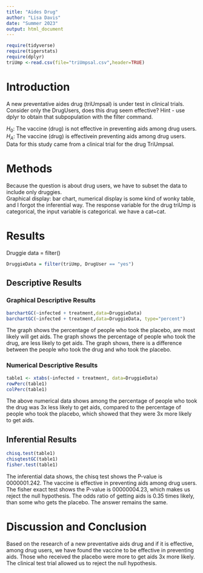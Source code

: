 ```yaml
---
title: "Aides Drug"
author: "Lisa Davis"
date: "Summer 2023"
output: html_document
---
```


```r
require(tidyverse)
require(tigerstats)
require(dplyr)
triUmp <-read.csv(file="triUmpsal.csv",header=TRUE)
```

# Introduction

<!--In this section you explain what you are trying to show.  Where did the data come from?  What is the research or other question you are trying to answer?.  If you skimp in this section expect to be marked down in your grade. Paint a picture of the project a couple of paragraphs is expected!-->

A new  preventative aides drug (triUmpsal) is under test in clinical trials. Consider only the DrugUsers, does this drug seem effective?  Hint - use dplyr to obtain that subpopulation with the filter command.

$H_0$: The vaccine (drug) is not effective in preventing aids among drug users.  
$H_A$: The vaccine (drug) is effectivein preventing aids among drug users.  
Data for this study came from a clinical trial for the drug TriUmpsal.  

# Methods

<!--Decide on your methods:  use "variable analysis" or other appropriate descriptors.  Make sure to choose at least one graphical method and at least one numerical method. Discuss what data manipulations may be needed for example subsetting or other binning procedures and what sort of graphical displays and inferential tools will be used!-->

Because the question is about drug users, we have to subset the data to include only druggies.  
Graphical display: bar chart, numerical display is some kind of wonky table, and I forgot the inferential way.
The response variable for the drug triUmp is categorical, the input variable is categorical. we have a cat~cat.

# Results

<!--Divide this section into two sub-sections:  One for your descriptive  results and one for your inferential results.!-->

Druggie data = filter()

```r
DruggieData = filter(triUmp, DrugUser == "yes")
```


## Descriptive Results

### Graphical Descriptive Results

<!--Graphical results here.  Make sure to show your code.  Provide appropriate labels for axes, giving units if possible, and provide a good title for the graph, too.  Use the graphical results to describe the patterns if any that exist in the data as focused toward the research question. Bottom line is to explain the features of the graph that are relevant to conforming or departing to what is expected by your null hypothesis !-->


```r
barchartGC(~infected + treatment,data=DruggieData)
barchartGC(~infected + treatment,data=DruggieData, type="percent")

```

The graph shows the percentage of people who took the placebo, are most likely will get aids. The graph shows the percentage of people who took the drug, are less likely to get aids. The graph shows, there is a difference between the people who took the drug and who took the placebo.


### Numerical Descriptive Results

<!--Numerical results go here. Use the numerical results to describe the patterns if any that exist in the data as focused toward the research question!-->

```r
table1 <- xtabs(~infected + treatment, data=DruggieData)
rowPerc(table1)
colPerc(table1)
```

The above numerical data shows among the percentage of people who took the drug was 3x less likely to get aids, compared to the percentage of people who took the placebo, which showed that they were 3x more likely to get aids.

## Inferential Results

<!--State hypothesis clearly.  Make sure your discussion of the inferential test covers all the aspects that the test output produces, such as test statistic, p-value etc.  Make a decision about the null hypothesis, explain the assumptions on which the selected test/procedure was based, and why the chosen procedure satisfys the assumptions and is appropriate to answer the research question!-->


```r
chisq.test(table1)
chisqtestGC(table1)
fisher.test(table1)
```

The inferential data shows, the chisq test shows the P-value is 0000001.242. The vaccine is effective in preventing aids among drug users. 
The fisher exact test shows the P-value is 00000004.23, which makes us reject the null hypothesis. The odds ratio of getting aids is 0.35 times likely, than some who gets the placebo. The answer remains the same.

# Discussion and Conclusion

<!--Discussion and conclusion here.  If you found a relationship be sure to consider whether the relationship occurs because one of the variavbles causes the other, or whether they perhasps are related for some other reason.  Watch the chapter 6 videos from the GeorgeTown videos collection.!-->

Based on the research of a new preventative aids drug and if it is effective, among drug users, we have found the vaccine to be effective in preventing aids. Those who received the placebo were more to get aids 3x more likely. The clinical test trial allowed us to reject the null hypothesis.

